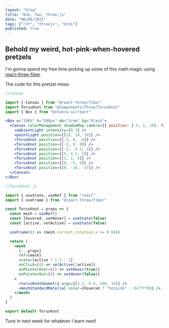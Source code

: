 ```yaml
---
layout: "blog"
title: "One, Two, Three.js"
date: "06/08/2021"
tags: ["r3f", "threejs", "drei"]
published: true
---
```



<Box w="100%" h="500px" mb="2rem" bg="black">
  <Canvas colorManagement shadowMap camera={{ position: [-5, 2, 10], fov: 60 }}>
    <ambientLight intensity={0.3} />
    <pointLight position={[10, 10, 10]} />
    <TorusKnot position={[-3, 6, -4]} />
    <TorusKnot position={[-5, 0, 0]} />
    <TorusKnot position={[-3, -4.5, 3]} />
    <TorusKnot position={[5, 4.5, 5]} />
    <TorusKnot position={[3, 1, 0]} />
    <TorusKnot position={[8, -5, 0]} />
    <TorusKnot position={[8, -10, -17]} />
  </Canvas>
</Box>

## Behold my weird, hot-pink-when-hovered pretzels

I'm gonna spend my free time picking up some of this math magic using [react-three-fiber](https://github.com/pmndrs/react-three-fiber).

The code for this pretzel mess:

```jsx
//Canvas

import { Canvas } from "@react-three/fiber"
import TorusKnot from "@components/Three/TorusKnot"
import { Box } from "@chakra-ui/react"

<Box w="100%" h="500px" mb="2rem" bg="black">
  <Canvas colorManagement shadowMap camera={{ position: [-5, 2, 10], fov: 60 }}>
    <ambientLight intensity={0.3} />
    <pointLight position={[10, 10, 10]} />
    <TorusKnot position={[-3, 6, -4]} />
    <TorusKnot position={[-5, 0, 0]} />
    <TorusKnot position={[-3, -4.5, 3]} />
    <TorusKnot position={[5, 4.5, 5]} />
    <TorusKnot position={[3, 1, 0]} />
    <TorusKnot position={[8, -5, 0]} />
    <TorusKnot position={[8, -10, -17]} />
  </Canvas>
</Box>
```

```jsx
//TorusKnot.js

import { useState, useRef } from "react"
import { useFrame } from "@react-three/fiber"

const TorusKnot = props => {
  const mesh = useRef()
  const [hovered, setHover] = useState(false)
  const [active, setActive] = useState(false)

  useFrame(() => (mesh.current.rotation.x += 0.04))

  return (
    <mesh
      {...props}
      ref={mesh}
      scale={active ? 1.5 : 1}
      onClick={() => setActive(!active)}
      onPointerOver={() => setHover(true)}
      onPointerOut={() => setHover(false)}
    >
      <torusKnotGeometry args={[1.2, 0.6, 100, 16]} />
      <meshStandardMaterial color={hovered ? "hotpink" : 0xffff00} />
    </mesh>
  )
}

export default TorusKnot
```

Tune in next week for whatever I learn next!
